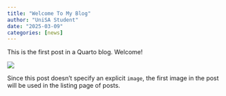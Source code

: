```yaml
---
title: "Welcome To My Blog"
author: "UniSA Student"
date: "2025-03-09"
categories: [news]
---
```


This is the first post in a Quarto blog. Welcome!

![](thumbnail.jpg)

Since this post doesn't specify an explicit `image`, the first image in the post will be used in the listing page of posts.
